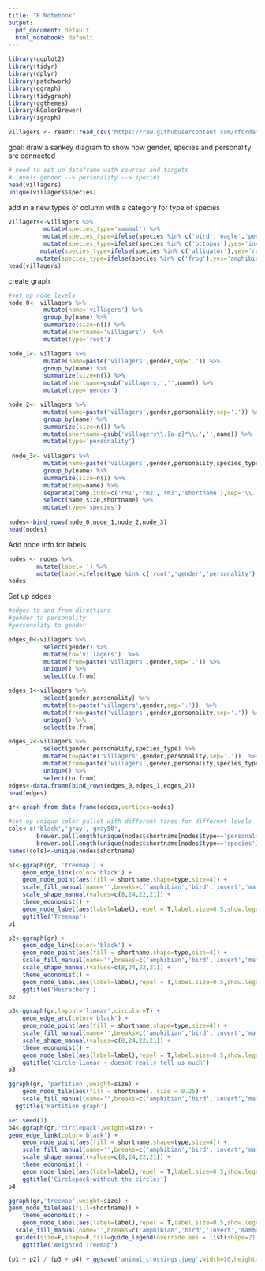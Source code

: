 ```yaml
---
title: "R Notebook"
output:
  pdf_document: default
  html_notebook: default
---
```


```r
library(ggplot2)
library(tidyr)
library(dplyr)
library(patchwork)
library(ggraph)
library(tidygraph)
library(ggthemes)
library(RColorBrewer)
library(igraph)
```

```r
villagers <- readr::read_csv('https://raw.githubusercontent.com/rfordatascience/tidytuesday/master/data/2020/2020-05-05/villagers.csv')
```



goal: draw a sankey diagram to show how gender, species and personality are connected
```r
# need to set up dataframe with sources and targets
# levels gender --> personality --> species 
head(villagers)
unique(villagers$species)
```
add in a new types of column with a category for type of species
```r
villagers<-villagers %>% 
          mutate(species_type='mammal') %>% 
          mutate(species_type=ifelse(species %in% c('bird','eagle','penguin','chicken','duck','ostrich'),yes='bird',no=species_type)) %>% 
          mutate(species_type=ifelse(species %in% c('octopus'),yes='invert',no=species_type)) %>% 
         mutate(species_type=ifelse(species %in% c('alligator'),yes='reptile',no=species_type)) %>% 
        mutate(species_type=ifelse(species %in% c('frog'),yes='amphibian',no=species_type)) 
head(villagers)
```


create graph
```r
#set up node levels
node_0<- villagers %>% 
          mutate(name='villagers') %>% 
          group_by(name) %>% 
          summarize(size=n()) %>% 
          mutate(shortname='villagers')  %>% 
          mutate(type='root') 

node_1<- villagers %>% 
          mutate(name=paste('villagers',gender,sep='.')) %>% 
          group_by(name) %>% 
          summarize(size=n()) %>% 
          mutate(shortname=gsub('villagers.','',name)) %>% 
          mutate(type='gender') 

node_2<- villagers %>% 
          mutate(name=paste('villagers',gender,personality,sep='.')) %>% 
          group_by(name) %>% 
          summarize(size=n()) %>% 
          mutate(shortname=gsub('villagers\\.[a-z]*\\.','',name)) %>% 
          mutate(type='personality') 
          
 node_3<- villagers %>% 
          mutate(name=paste('villagers',gender,personality,species_type,sep='.')) %>% 
          group_by(name) %>% 
          summarize(size=n()) %>% 
          mutate(temp=name) %>% 
          separate(temp,into=c('rm1','rm2','rm3','shortname'),sep='\\.',) %>% 
          select(name,size,shortname) %>% 
          mutate(type='species')
 
nodes<-bind_rows(node_0,node_1,node_2,node_3)  
head(nodes)
```
Add node info for labels
```r
nodes <- nodes %>% 
        mutate(label='') %>% 
        mutate(label=ifelse(type %in% c('root','gender','personality'),yes=shortname,no=label))
nodes
```




Set up edges
```r
#edges to and from directions 
#gender to personality 
#personality to gender

edges_0<-villagers %>% 
          select(gender) %>% 
          mutate(to='villagers')  %>% 
          mutate(from=paste('villagers',gender,sep='.')) %>% 
          unique() %>%  
          select(to,from)

edges_1<-villagers %>% 
          select(gender,personality) %>% 
          mutate(to=paste('villagers',gender,sep='.'))  %>% 
          mutate(from=paste('villagers',gender,personality,sep='.')) %>% 
          unique() %>%  
          select(to,from)

edges_2<-villagers %>% 
          select(gender,personality,species_type) %>% 
          mutate(to=paste('villagers',gender,personality,sep='.'))  %>% 
          mutate(from=paste('villagers',gender,personality,species_type,sep='.')) %>% 
          unique() %>%  
          select(to,from)
edges<-data.frame(bind_rows(edges_0,edges_1,edges_2))
head(edges)
```



```r
gr<-graph_from_data_frame(edges,vertices=nodes)

#set up unique color pallet with different tones for different levels
cols<-c('black','gray','gray50',
        brewer.pal(length(unique(nodes$shortname[nodes$type=='personality'])),'BuPu'),
        brewer.pal(length(unique(nodes$shortname[nodes$type=='species'])),'YlGnBu'))
names(cols)<-unique(nodes$shortname)
```



```r
p1<-ggraph(gr, 'treemap') + 
    geom_edge_link(color='black') + 
    geom_node_point(aes(fill = shortname,shape=type,size=4)) + 
    scale_fill_manual(name='',breaks=c('amphibian','bird','invert','mammal','reptile'),values=cols) +
    scale_shape_manual(values=c(8,24,22,21)) + 
    theme_economist() + 
    geom_node_label(aes(label=label),repel = T,label.size=0.5,show.legend = NA) + guides(size=F,shape=F,fill=guide_legend(override.aes = list(shape=21,size=4))) +
    ggtitle('Treemap') 
p1
```
```r
p2<-ggraph(gr) + 
    geom_edge_link(color='black') + 
    geom_node_point(aes(fill = shortname,shape=type,size=4)) + 
    scale_fill_manual(name='',breaks=c('amphibian','bird','invert','mammal','reptile'),values=cols) +
    scale_shape_manual(values=c(8,24,22,21)) + 
    theme_economist() + 
    geom_node_label(aes(label=label),repel = T,label.size=0.5,show.legend = NA) + guides(size=F,shape=F,fill=guide_legend(override.aes = list(shape=21,size=4))) +
    ggtitle('Heirachery') 
p2
```


```r
p3<-ggraph(gr,layout='linear',circular=T) + 
    geom_edge_arc(color='black') + 
    geom_node_point(aes(fill = shortname,shape=type,size=4)) + 
    scale_fill_manual(name='',breaks=c('amphibian','bird','invert','mammal','reptile'),values=cols) +
    scale_shape_manual(values=c(8,24,22,21)) + 
    theme_economist() + 
    geom_node_label(aes(label=label),repel = T,label.size=0.5,show.legend = NA) + guides(size=F,shape=F,fill=guide_legend(override.aes = list(shape=21,size=4))) +
    ggtitle('circle linear - doesnt really tell us much') 
p3
```
```r
ggraph(gr, 'partition',weight=size) + 
    geom_node_tile(aes(fill = shortname), size = 0.25) + 
    scale_fill_manual(name='',breaks=c('amphibian','bird','invert','mammal','reptile'),values=cols) + geom_node_text(aes(label=label),label.size=0.5,show.legend = NA) + theme_economist() +  
  ggtitle('Partition graph') 
```
```r
set.seed(1)
p4<-ggraph(gr,'circlepack',weight=size) + 
geom_edge_link(color='black') + 
    geom_node_point(aes(fill = shortname,shape=type,size=4)) + 
    scale_fill_manual(name='',breaks=c('amphibian','bird','invert','mammal','reptile'),values=cols) +
    scale_shape_manual(values=c(8,24,22,21)) + 
    theme_economist() + 
    geom_node_label(aes(label=label),repel = T,label.size=0.5,show.legend = NA) + guides(size=F,shape=F,fill=guide_legend(override.aes = list(shape=21,size=4))) +
    ggtitle('Circlepack-without the circles') 
p4
```
```r
ggraph(gr,'treemap',weight=size) + 
geom_node_tile(aes(fill=shortname)) + 
    theme_economist() + 
    geom_node_label(aes(label=label),repel = T,label.size=0.5,show.legend = NA) +
  scale_fill_manual(name='',breaks=c('amphibian','bird','invert','mammal','reptile'),values=cols) +
  guides(size=F,shape=F,fill=guide_legend(override.aes = list(shape=21,size=4))) +
    ggtitle('Weighted Treemap') 
```
```r
(p1 + p2) / (p3 + p4) + ggsave('animal_crossings.jpeg',width=10,height=10)
```

